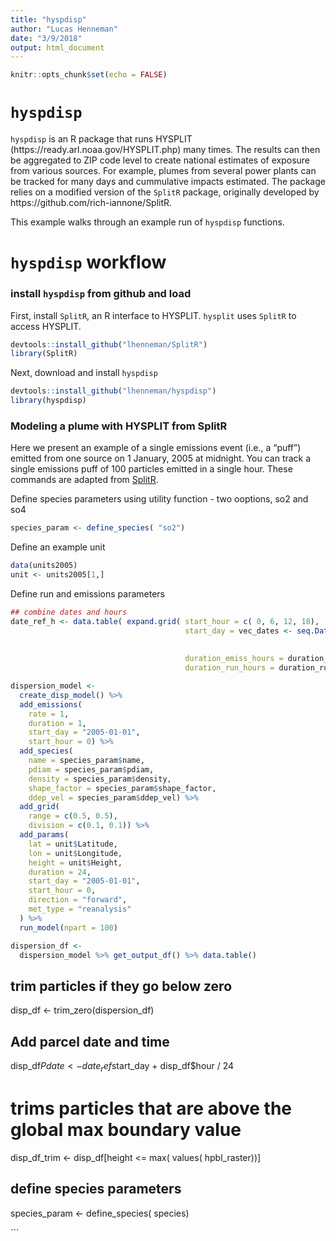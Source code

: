 ```yaml
---
title: "hyspdisp"
author: "Lucas Henneman"
date: "3/9/2018"
output: html_document
---
```


```r
knitr::opts_chunk$set(echo = FALSE)
```

# ```hyspdisp```

```hyspdisp``` is an R package that runs HYSPLIT (https://ready.arl.noaa.gov/HYSPLIT.php) many times. The results can then be aggregated to ZIP code level to create national estimates of exposure from various sources.  For example, plumes from several power plants can be tracked for many days and cummulative impacts estimated. The package relies on a modified version of the ```SplitR``` package, originally developed by https://github.com/rich-iannone/SplitR.

This example walks through an example run of ```hyspdisp``` functions.

# ```hyspdisp``` workflow
### install ```hyspdisp``` from github and load 
First, install ```SplitR```, an R interface to HYSPLIT. ```hysplit``` uses ```SplitR``` to access HYSPLIT.
```r
devtools::install_github("lhenneman/SplitR")
library(SplitR)
```
Next, download and install ```hyspdisp```
```r
devtools::install_github("lhenneman/hyspdisp")
library(hyspdisp)
```

### Modeling a plume with HYSPLIT from SplitR
Here we present an example of a single emissions event (i.e., a "puff") emitted from one source on 1 January, 2005 at midnight. You can track a single emissions puff of 100 particles emitted in a single hour. These commands are adapted from [SplitR](https://github.com/rich-iannone/SplitR). 

Define species parameters using utility function - two ooptions, so2 and so4
```r
species_param <- define_species( "so2")
```

Define an example unit
```r
data(units2005)
unit <- units2005[1,]
```

Define run and emissions parameters
```r
## combine dates and hours
date_ref_h <- data.table( expand.grid( start_hour = c( 0, 6, 12, 18),
                                       start_day = vec_dates <- seq.Date( from = "2005-01-01",
                                                                          length.out = 2,
                                                                          by = '1 day'),
                                       duration_emiss_hours = duration_emiss_hours_h,
                                       duration_run_hours = duration_run_hours))
```

```r
dispersion_model <-
  create_disp_model() %>%
  add_emissions(
    rate = 1,
    duration = 1,
    start_day = "2005-01-01",
    start_hour = 0) %>%
  add_species(
    name = species_param$name,
    pdiam = species_param$pdiam, 
    density = species_param$density, 
    shape_factor = species_param$shape_factor, 
    ddep_vel = species_param$ddep_vel) %>% 
  add_grid(
    range = c(0.5, 0.5),
    division = c(0.1, 0.1)) %>%
  add_params(
    lat = unit$Latitude,
    lon = unit$Longitude,
    height = unit$Height,
    duration = 24,
    start_day = "2005-01-01",
    start_hour = 0,
    direction = "forward",
    met_type = "reanalysis"
  ) %>%
  run_model(npart = 100)
```

```r
dispersion_df <-
  dispersion_model %>% get_output_df() %>% data.table()
```

## trim particles if they go below zero
disp_df <- trim_zero(dispersion_df)

## Add parcel date and time
disp_df$Pdate <- date_ref$start_day + disp_df$hour / 24

# trims particles that are above the global max boundary value
disp_df_trim <- disp_df[height <= max( values( hpbl_raster))]




## define species parameters
species_param <- define_species( species)

```




























